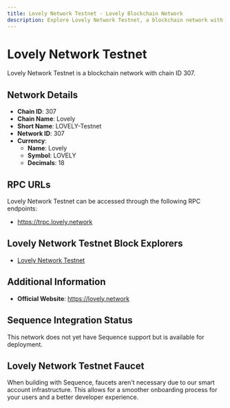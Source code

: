 ```yaml
--- 
title: Lovely Network Testnet - Lovely Blockchain Network
description: Explore Lovely Network Testnet, a blockchain network with chain ID 307. Learn about its native currency, Lovely, and how to interact with the network.
---
```


# Lovely Network Testnet

Lovely Network Testnet is a blockchain network with chain ID 307.

## Network Details

- **Chain ID**: 307
- **Chain Name**: Lovely
- **Short Name**: LOVELY-Testnet
- **Network ID**: 307
- **Currency**: 
  - **Name**: Lovely
  - **Symbol**: LOVELY
  - **Decimals**: 18

## RPC URLs

Lovely Network Testnet can be accessed through the following RPC endpoints:

- https://trpc.lovely.network

## Lovely Network Testnet Block Explorers

- [Lovely Network Testnet](https://tscan.lovely.network)

## Additional Information

- **Official Website**: https://lovely.network

## Sequence Integration Status

This network does not yet have Sequence support but is available for deployment.

## Lovely Network Testnet Faucet

When building with Sequence, faucets aren't necessary due to our smart account infrastructure. This allows for a smoother onboarding process for your users and a better developer experience.
